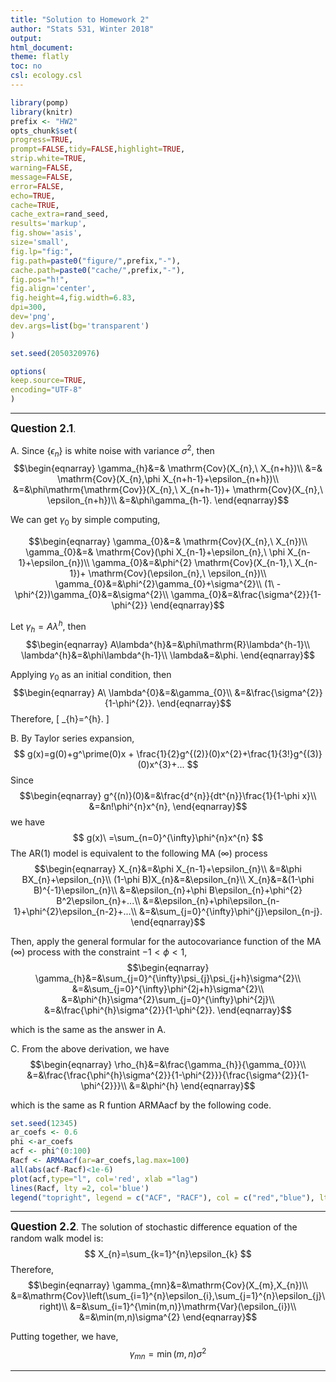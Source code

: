 ```yaml
---
title: "Solution to Homework 2"
author: "Stats 531, Winter 2018"
output:
html_document:
theme: flatly
toc: no
csl: ecology.csl
---
```


\newcommand\prob{\mathbb{P}}
\newcommand\E{\mathbb{E}}
\newcommand\var{\mathrm{Var}}
\newcommand\cov{\mathrm{Cov}}


```r
library(pomp)
library(knitr)
prefix <- "HW2"
opts_chunk$set(
progress=TRUE,
prompt=FALSE,tidy=FALSE,highlight=TRUE,
strip.white=TRUE,
warning=FALSE,
message=FALSE,
error=FALSE,
echo=TRUE,
cache=TRUE,
cache_extra=rand_seed,
results='markup',
fig.show='asis',
size='small',
fig.lp="fig:",
fig.path=paste0("figure/",prefix,"-"),
cache.path=paste0("cache/",prefix,"-"),
fig.pos="h!",
fig.align='center',
fig.height=4,fig.width=6.83,
dpi=300,
dev='png',
dev.args=list(bg='transparent')
)

set.seed(2050320976)
```
```r
options(
keep.source=TRUE,
encoding="UTF-8"
)
```
--------


**<big>Question 2.1</big>**.



A. Since $\{\epsilon_{n}\}$ is white noise with variance $\sigma^{2}$,
then
$$\begin{eqnarray}
\gamma_{h}&=& \cov (X_{n},\ X_{n+h})\\
&=& \cov (X_{n},\phi X_{n+h-1}+\epsilon_{n+h})\\
&=&\phi\mathrm{\cov}(X_{n},\ X_{n+h-1})+ \cov (X_{n},\ \epsilon_{n+h})\\
&=&\phi\gamma_{h-1}.
\end{eqnarray}$$

We can get $\gamma_{0}$ by simple computing,

$$\begin{eqnarray}
\gamma_{0}&=& \cov (X_{n},\ X_{n})\\
\gamma_{0}&=& \cov (\phi X_{n-1}+\epsilon_{n},\ \phi X_{n-1}+\epsilon_{n})\\
\gamma_{0}&=&\phi^{2} \cov (X_{n-1},\ X_{n-1})+ \cov (\epsilon_{n},\ \epsilon_{n})\\
\gamma_{0}&=&\phi^{2}\gamma_{0}+\sigma^{2}\\
(1\ -\phi^{2})\gamma_{0}&=&\sigma^{2}\\
\gamma_{0}&=&\frac{\sigma^{2}}{1-\phi^{2}}
\end{eqnarray}$$

Let $\gamma_{h}=A\lambda^{h}$, then
$$\begin{eqnarray}
A\lambda^{h}&=&\phi\mathrm{R}\lambda^{h-1}\\
\lambda^{h}&=&\phi\lambda^{h-1}\\
\lambda&=&\phi.
\end{eqnarray}$$

Applying $\gamma_{0}$ as an initial condition, then
$$\begin{eqnarray}
A\ \lambda^{0}&=&\gamma_{0}\\
&=&\frac{\sigma^{2}}{1-\phi^{2}}.
\end{eqnarray}$$
Therefore,
\[
\gamma_{h}=\frac{\sigma^{2}}{1-\phi^{2}}\phi^{h}.
\]

B. By Taylor series expansion,
$$
g(x)=g(0)+g^\prime(0)x + \frac{1}{2}g^{(2)}(0)x^{2}+\frac{1}{3!}g^{(3)}(0)x^{3}+...
$$
Since
$$\begin{eqnarray}
g^{(n)}(0)&=&\frac{d^{n}}{dt^{n}}\frac{1}{1-\phi x}\\
&=&n!\phi^{n}x^{n},
\end{eqnarray}$$
we have
$$
g(x)\ =\sum_{n=0}^{\infty}\phi^{n}x^{n}
$$
The AR(1) model is equivalent to the following MA $(\infty)$ process
$$\begin{eqnarray}
X_{n}&=&\phi X_{n-1}+\epsilon_{n}\\
&=&\phi BX_{n}+\epsilon_{n}\\
(1-\phi B)X_{n}&=&\epsilon_{n}\\
X_{n}&=&(1-\phi B)^{-1}\epsilon_{n}\\
&=&\epsilon_{n}+\phi B\epsilon_{n}+\phi^{2} B^2\epsilon_{n}+...\\
&=&\epsilon_{n}+\phi\epsilon_{n-1}+\phi^{2}\epsilon_{n-2}+...\\
&=&\sum_{j=0}^{\infty}\phi^{j}\epsilon_{n-j}.
\end{eqnarray}$$

Then, apply the general formular for the autocovariance function of
the MA $(\infty)$ process with the constraint $-1<\phi<1$,
$$\begin{eqnarray}
\gamma_{h}&=&\sum_{j=0}^{\infty}\psi_{j}\psi_{j+h}\sigma^{2}\\
&=&\sum_{j=0}^{\infty}\phi^{2j+h}\sigma^{2}\\
&=&\phi^{h}\sigma^{2}\sum_{j=0}^{\infty}\phi^{2j}\\
&=&\frac{\phi^{h}\sigma^{2}}{1-\phi^{2}}.
\end{eqnarray}$$

which is the same as the answer in A.

C. From the above derivation, we have
$$\begin{eqnarray}
\rho_{h}&=&\frac{\gamma_{h}}{\gamma_{0}}\\
&=&\frac{\frac{\phi^{h}\sigma^{2}}{1-\phi^{2}}}{\frac{\sigma^{2}}{1-\phi^{2}}}\\
&=&\phi^{h}
\end{eqnarray}$$

which is the same as R funtion ARMAacf by the following code.

```r
set.seed(12345)
ar_coefs <- 0.6
phi <-ar_coefs
acf <- phi^(0:100)
Racf <- ARMAacf(ar=ar_coefs,lag.max=100)
all(abs(acf-Racf)<1e-6)
plot(acf,type="l", col='red', xlab ="lag")
lines(Racf, lty =2, col='blue')
legend("topright", legend = c("ACF", "RACF"), col = c("red","blue"), lty =c(1,2))
```



-------------------

**<big>Question 2.2</big>**.
The solution of stochastic difference equation of the random walk
model is:
$$
X_{n}=\sum_{k=1}^{n}\epsilon_{k}
$$
Therefore,
$$\begin{eqnarray}
\gamma_{mn}&=&\mathrm{Cov}(X_{m},X_{n})\\
&=&\cov\left(\sum_{i=1}^{n}\epsilon_{i},\sum_{j=1}^{n}\epsilon_{j}\right)\\
&=&\sum_{i=1}^{\min(m,n)}\var(\epsilon_{i})\\
&=&\min(m,n)\sigma^{2}
\end{eqnarray}$$

Putting together, we have,
$${\gamma_{mn}=\min(m,n)\sigma^{2}}$$



----------------------